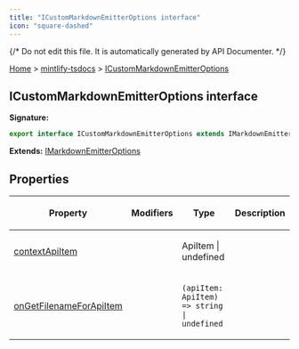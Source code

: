 ```yaml
---
title: "ICustomMarkdownEmitterOptions interface"
icon: "square-dashed"
---
```

{/* Do not edit this file. It is automatically generated by API Documenter. */}

[Home](./index.mdx) &gt; [mintlify-tsdocs](./mintlify-tsdocs.mdx) &gt; [ICustomMarkdownEmitterOptions](./mintlify-tsdocs.icustommarkdownemitteroptions.mdx)

## ICustomMarkdownEmitterOptions interface

**Signature:**

```typescript
export interface ICustomMarkdownEmitterOptions extends IMarkdownEmitterOptions 
```
**Extends:** [IMarkdownEmitterOptions](./mintlify-tsdocs.imarkdownemitteroptions.mdx)

## Properties

<table><thead><tr><th>

Property


</th><th>

Modifiers


</th><th>

Type


</th><th>

Description


</th></tr></thead>
<tbody><tr><td>

[contextApiItem](./mintlify-tsdocs.icustommarkdownemitteroptions.contextapiitem.mdx)


</td><td>


</td><td>

ApiItem \| undefined


</td><td>


</td></tr>
<tr><td>

[onGetFilenameForApiItem](./mintlify-tsdocs.icustommarkdownemitteroptions.ongetfilenameforapiitem.mdx)


</td><td>


</td><td>

`(apiItem: ApiItem) => string | undefined`


</td><td>


</td></tr>
</tbody></table>

